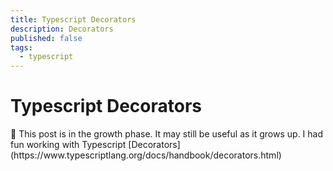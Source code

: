 ```yaml
---
title: Typescript Decorators
description: Decorators
published: false
tags:
  - typescript
---
```


# Typescript Decorators

<Callout>
  🌱 This post is in the growth phase. It may still be useful as it grows up.
  I had fun working with Typescript [Decorators](https://www.typescriptlang.org/docs/handbook/decorators.html)
</Callout>
